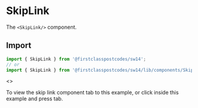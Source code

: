 
<Meta title="Components/SkipLink" component={SkipLink} />

# SkipLink

The `<SkipLink/>` component.

## Import

```js
import { SkipLink } from '@firstclasspostcodes/sw14';
// or
import { SkipLink } from '@firstclasspostcodes/sw14/lib/components/SkipLink';
```

<Preview>
  <Story name="SkipLink">
    <>
      <p>
        To view the skip link component tab to this example, or click inside this example and press tab.
      </p>
      <SkipLink href="#" />
    </>
  </Story>
</Preview>